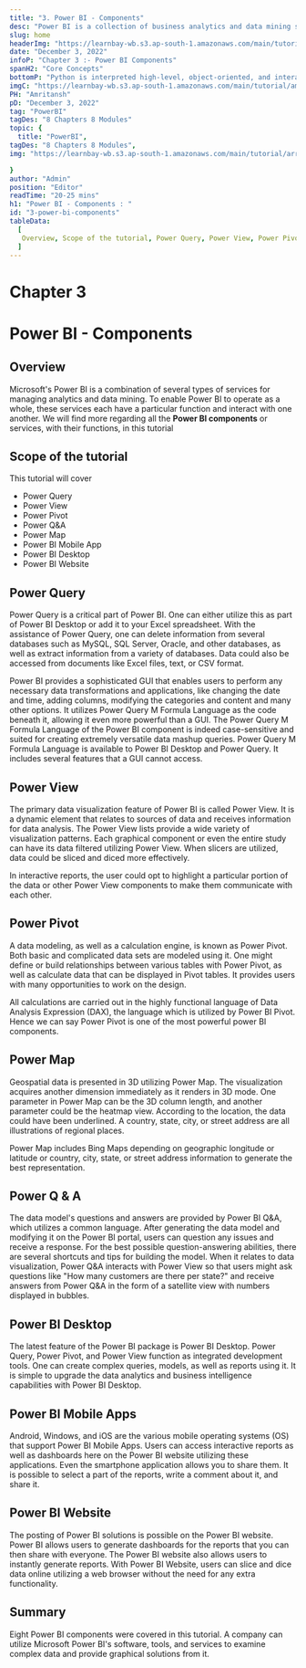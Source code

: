 ```yaml
---
title: "3. Power BI - Components"
desc: "Power BI is a collection of business analytics and data mining services. Microsoft Power BI's software, tools, and services can be utilized by an organization to analyze complex data and provide visual insights."
slug: home
headerImg: "https://learnbay-wb.s3.ap-south-1.amazonaws.com/main/tutorial/PowerBI+Header.png"
date: "December 3, 2022"
infoP: "Chapter 3 :- Power BI Components"
spanH2: "Core Concepts"
bottomP: "Python is interpreted high-level, object-oriented, and interactive programming language. It is so flexible that it is utilized in all technical fields, namely Artificial Intelligence, Machine learning, Data Science, Scientific Calculation, Web Development, etc."
imgC: "https://learnbay-wb.s3.ap-south-1.amazonaws.com/main/tutorial/amritansh.png"
PH: "Amritansh"
pD: "December 3, 2022"
tag: "PowerBI"
tagDes: "8 Chapters 8 Modules"
topic: {
  title: "PowerBI",
tagDes: "8 Chapters 8 Modules",
img: "https://learnbay-wb.s3.ap-south-1.amazonaws.com/main/tutorial/arrow.png"

}
author: "Admin"
position: "Editor"
readTime: "20-25 mins"
h1: "Power BI - Components : "
id: "3-power-bi-components"
tableData:
  [
   Overview, Scope of the tutorial, Power Query, Power View, Power Pivot, Power Map, Power Q & A, Power BI Desktop, Power BI Mobile Apps, Power BI Website, Summary  
  ]
---
```


# Chapter 3

# Power BI - Components

## Overview

Microsoft's Power BI is a combination of several types of services for managing analytics and data mining. To enable Power BI to operate as a whole, these services each have a particular function and interact with one another. We will find more regarding all the **Power BI components** or services, with their functions, in this tutorial

## Scope of the tutorial  

This tutorial will cover

- Power Query
- Power View
- Power Pivot
- Power Q&A
- Power Map
- Power BI Mobile App
- Power BI Desktop
- Power BI Website

## Power Query

Power Query is a critical part of Power BI. One can either utilize this as part of Power BI Desktop or add it to your Excel spreadsheet. With the assistance of Power Query, one can delete information from several databases such as MySQL, SQL Server, Oracle, and other databases, as well as extract information from a variety of databases. Data could also be accessed from documents like Excel files, text, or CSV format.

Power BI provides a sophisticated GUI that enables users to perform any necessary data transformations and applications, like changing the date and time, adding columns, modifying the categories and content and many other options. It utilizes Power Query M Formula Language as the code beneath it, allowing it even more powerful than a GUI. The Power Query M Formula Language of the Power BI component is indeed case-sensitive and suited for creating extremely versatile data mashup queries. Power Query M Formula Language is available to Power BI Desktop and Power Query. It includes several features that a GUI cannot access.

## Power View  

The primary data visualization feature of Power BI is called Power View. It is a dynamic element that relates to sources of data and receives information for data analysis. The Power View lists provide a wide variety of visualization patterns. Each graphical component or even the entire study can have its data filtered utilizing Power View. When slicers are utilized, data could be sliced and diced more effectively.

In interactive reports, the user could opt to highlight a particular portion of the data or other Power View components to make them communicate with each other.

## Power Pivot  

A data modeling, as well as a calculation engine, is known as Power Pivot. Both basic and complicated data sets are modeled using it. One might define or build relationships between various tables with Power Pivot, as well as calculate data that can be displayed in Pivot tables. It provides users with many opportunities to work on the design.

All calculations are carried out in the highly functional language of Data Analysis Expression (DAX), the language which is utilized by Power BI Pivot. Hence we can say Power Pivot is one of the most powerful power BI components.

## Power Map   

Geospatial data is presented in 3D utilizing Power Map. The visualization acquires another dimension immediately as it renders in 3D mode. One parameter in Power Map can be the 3D column length, and another parameter could be the heatmap view. According to the location, the data could have been underlined. A country, state, city, or street address are all illustrations of regional places.

Power Map includes Bing Maps depending on geographic longitude or latitude or country, city, state, or street address information to generate the best representation.

## Power Q & A   

The data model's questions and answers are provided by Power BI Q&A, which utilizes a common language. After generating the data model and modifying it on the Power BI portal, users can question any issues and receive a response. For the best possible question-answering abilities, there are several shortcuts and tips for building the model. When it relates to data visualization, Power Q&A interacts with Power View so that users might ask questions like "How many customers are there per state?" and receive answers from Power Q&A in the form of a satellite view with numbers displayed in bubbles.

## Power BI Desktop  

The latest feature of the Power BI package is Power BI Desktop. Power Query, Power Pivot, and Power View function as integrated development tools. One can create complex queries, models, as well as reports using it. It is simple to upgrade the data analytics and business intelligence capabilities with Power BI Desktop.


## Power BI Mobile Apps   

Android, Windows, and iOS are the various mobile operating systems (OS) that support Power BI Mobile Apps. Users can access interactive reports as well as dashboards here on the Power BI website utilizing these applications. Even the smartphone application allows you to share them. It is possible to select a part of the reports, write a comment about it, and share it.

## Power BI Website

The posting of Power BI solutions is possible on the Power BI website. Power BI allows users to generate dashboards for the reports that you can then share with everyone. The Power BI website also allows users to instantly generate reports. With Power BI Website, users can slice and dice data online utilizing a web browser without the need for any extra functionality.

## Summary 

Eight Power BI components were covered in this tutorial. A company can utilize Microsoft Power BI's software, tools, and services to examine complex data and provide graphical solutions from it.
